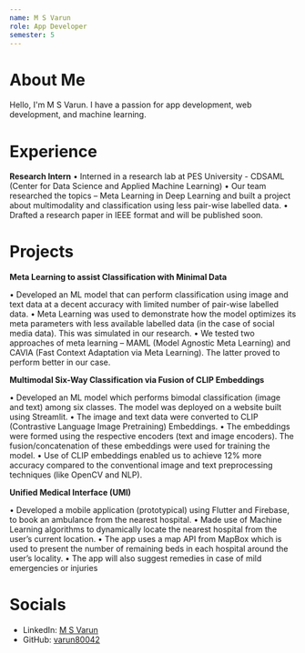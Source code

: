 ```yaml
---
name: M S Varun
role: App Developer
semester: 5
---
```



# About Me

Hello, I'm M S Varun. I have a passion for app development, web development, and machine learning.


# Experience

**Research Intern**
• Interned in a research lab at PES University - CDSAML (Center for Data Science and Applied Machine Learning) 
• Our team researched the topics – Meta Learning in Deep Learning and built a project about multimodality and classification using less pair-wise labelled data. 
• Drafted a research paper in IEEE format and will be published soon.


# Projects

**Meta Learning to assist Classification with Minimal Data**

• Developed an ML model that can perform classification using image and text data at a decent accuracy with limited number of pair-wise labelled data.
• Meta Learning was used to demonstrate how the model optimizes its meta parameters with less available labelled data (in the case of social media data). This was simulated in our research.
• We tested two approaches of meta learning – MAML (Model Agnostic Meta Learning) and CAVIA (Fast Context Adaptation via Meta Learning). The latter proved to perform better in our case.


**Multimodal Six-Way Classification via Fusion of CLIP Embeddings**

• Developed an ML model which performs bimodal classification (image and text) among six classes. The model was deployed on a website built using Streamlit.
• The image and text data were converted to CLIP (Contrastive Language Image Pretraining) Embeddings.
• The embeddings were formed using the respective encoders (text and image encoders). The fusion/concatenation of these embeddings were used for training the model.
• Use of CLIP embeddings enabled us to achieve 12% more accuracy compared to the conventional image and text preprocessing techniques (like OpenCV and NLP).


**Unified Medical Interface (UMI)**

• Developed a mobile application (prototypical) using Flutter and Firebase, to book an ambulance from the nearest hospital.
• Made use of Machine Learning algorithms to dynamically locate the nearest hospital from the user’s current location.
• The app uses a map API from MapBox which is used to present the number of remaining beds in each hospital around the user’s locality.
• The app will also suggest remedies in case of mild emergencies or injuries


# Socials

- LinkedIn: [M S Varun](https://www.linkedin.com/in/m-s-varun-1a7686224/)
- GitHub: [varun80042](https://github.com/varun80042)

